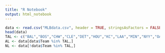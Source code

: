 ```yaml
---
title: "R Notebook"
output: html_notebook
---
```


```r
data <- read.csv("MLBdata.csv", header = TRUE, stringsAsFactors = FALSE)
head(data)
TAL <- c("BAL","BOS","CHW","CLE","DET","HOU","KC","LAA","MIN","NYY","OAK","SEA", "TEX","TB","TOR")
AL <- data[data$Team %in% TAL,]
NL <- data[!data$Team %in% TAL,]
```


